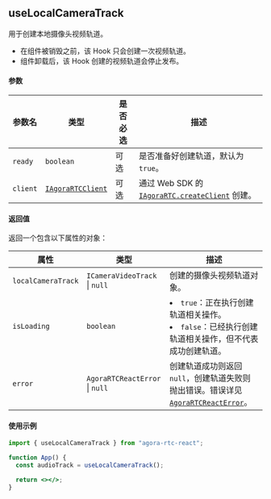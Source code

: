 ## useLocalCameraTrack

用于创建本地摄像头视频轨道。

- 在组件被销毁之前，该 Hook 只会创建一次视频轨道。
- 组件卸载后，该 Hook 创建的视频轨道会停止发布。

#### 参数

| 参数名   | 类型                                                                                                                                     | 是否必选 | 描述                                                                                                                                                              |
| -------- | ---------------------------------------------------------------------------------------------------------------------------------------- | -------- | ----------------------------------------------------------------------------------------------------------------------------------------------------------------- |
| `ready`  | `boolean`                                                                                                                                | 可选     | 是否准备好创建轨道，默认为 `true`。                                                                                                                               |
| `client` | [`IAgoraRTCClient`](https://docportal.shengwang.cn/cn/live-streaming-premium-4.x/API%20Reference/web_ng/interfaces/iagorartcclient.html) | 可选     | 通过 Web SDK 的 [`IAgoraRTC.createClient`](https://docportal.shengwang.cn/cn/video-call-4.x/API%20Reference/web_ng/interfaces/iagorartc.html#createclient) 创建。 |

#### 返回值

返回一个包含以下属性的对象：

| 属性               | 类型                                       | 描述                                                                                                                                                                     |
| ------------------ | ------------------------------------------ | ------------------------------------------------------------------------------------------------------------------------------------------------------------------------ |
| `localCameraTrack` | `ICameraVideoTrack` &VerticalLine; `null`  | 创建的摄像头视频轨道对象。                                                                                                                                               |
| `isLoading`        | `boolean`                                  | <li>`true`：正在执行创建轨道相关操作。</li><li>`false`：已经执行创建轨道相关操作，但不代表成功创建轨道。</li>                                                            |
| `error`            | `AgoraRTCReactError` &VerticalLine; `null` | 创建轨道成功则返回 `null`，创建轨道失败则抛出错误。错误详见 [`AgoraRTCReactError`](https://doc.shengwang.cn/api-ref/rtc/react/react-sdk/data-types#agorartcreacterror)。 |

#### 使用示例

```jsx
import { useLocalCameraTrack } from "agora-rtc-react";

function App() {
  const audioTrack = useLocalCameraTrack();

  return <></>;
}
```
